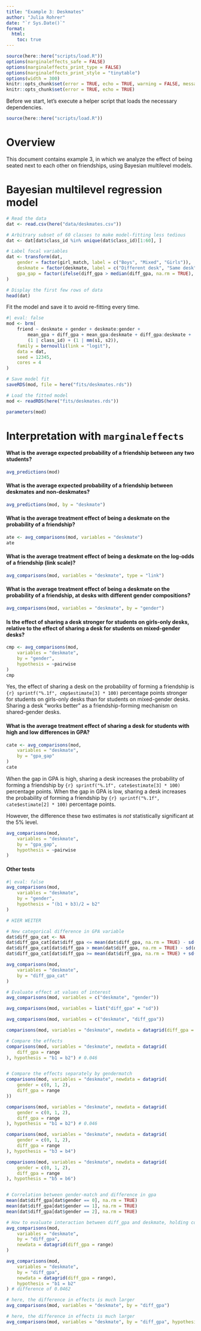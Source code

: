 ```yaml
---
title: "Example 3: Deskmates"
author: "Julia Rohrer"
date: "`r Sys.Date()`"
format: 
  html:
    toc: true
---
```


```r
source(here::here("scripts/load.R"))
options(marginaleffects_safe = FALSE)
options(marginaleffects_print_type = FALSE)
options(marginaleffects_print_style = "tinytable")
options(width = 300)
knitr::opts_chunk$set(error = TRUE, echo = TRUE, warning = FALSE, message = FALSE)
knitr::opts_chunk$set(error = TRUE, echo = TRUE)
```

Before we start, let's execute a helper script that loads the necessary dependencies.

```r
source(here::here("scripts/load.R"))
```

# Overview

This document contains example 3, in which we analyze the effect of being seated next to each other on friendships, using Bayesian multilevel models.

# Bayesian multilevel regression model

```r
# Read the data
dat <- read.csv(here("data/deskmates.csv"))

# Arbitrary subset of 60 classes to make model-fitting less tedious
dat <- dat[dat$class_id %in% unique(dat$class_id)[1:60], ]

# Label focal variables
dat <- transform(dat,
    gender = factor(girl_match, label = c("Boys", "Mixed", "Girls")),
    deskmate = factor(deskmate, label = c("Different desk", "Same desk")),
    gpa_gap = factor(ifelse(diff_gpa > median(diff_gpa, na.rm = TRUE), "High", "Low"))
)

# Display the first few rows of data
head(dat)
```

Fit the model and save it to avoid re-fitting every time.

```r
#| eval: false
mod <- brm(
    friend ~ deskmate + gender + deskmate:gender +
        mean_gpa + diff_gpa + mean_gpa:deskmate + diff_gpa:deskmate +
        (1 | class_id) + (1 | mm(s1, s2)),
    family = bernoulli(link = "logit"),
    data = dat,
    seed = 12345,
    cores = 4
)

# Save model fit
saveRDS(mod, file = here("fits/deskmates.rds"))
```

```r
# Load the fitted model
mod <- readRDS(here("fits/deskmates.rds"))

parameters(mod)
```

# Interpretation with `marginaleffects`

#### What is the average expected probability of a friendship between any two students?

```r
avg_predictions(mod)
```

#### What is the average expected probability of a friendship between deskmates and non-deskmates?

```r
avg_predictions(mod, by = "deskmate")
```

#### What is the average treatment effect of being a deskmate on the probability of a friendship?

```r
ate <- avg_comparisons(mod, variables = "deskmate")
ate
```

#### What is the average treatment effect of being a deskmate on the log-odds of a friendship (link scale)?

```r
avg_comparisons(mod, variables = "deskmate", type = "link")
```

#### What is the average treatment effect of being a deskmate on the probability of a friendship, at desks with different gender compositions?

```r
avg_comparisons(mod, variables = "deskmate", by = "gender")
```

#### Is the effect of sharing a desk stronger for students on girls-only desks, relative to the effect of sharing a desk for students on mixed-gender desks?

```r
cmp <- avg_comparisons(mod,
    variables = "deskmate",
    by = "gender",
    hypothesis = ~pairwise
)
cmp
```

Yes, the effect of sharing a desk on the probability of forming a friendship is `{r} sprintf("%.1f", cmp$estimate[3] * 100)` percentage points stronger for students on girls-only desks than for students on mixed-gender desks. Sharing a desk "works better" as a friendship-forming mechanism on shared-gender desks.

#### What is the average treatment effect of sharing a desk for students with high and low differences in GPA?

```r
cate <- avg_comparisons(mod,
    variables = "deskmate",
    by = "gpa_gap"
)
cate
```

When the gap in GPA is high, sharing a desk increases the probability of forming a friendship by `{r} sprintf("%.1f", cate$estimate[3] * 100)` percentage points. When the gap in GPA is low, sharing a desk increases the probability of forming a friendship by `{r} sprintf("%.1f", cate$estimate[2] * 100)` percentage points.

However, the difference these two estimates is *not* statistically significant at the 5% level.

```r
avg_comparisons(mod,
    variables = "deskmate",
    by = "gpa_gap",
    hypothesis = ~pairwise
)
```

#### Other tests

```r
#| eval: false
avg_comparisons(mod,
    variables = "deskmate",
    by = "gender",
    hypothesis = "(b1 + b3)/2 = b2"
)

# HIER WEITER

# New categorical difference in GPA variable
dat$diff_gpa_cat <- NA
dat$diff_gpa_cat[dat$diff_gpa <= mean(dat$diff_gpa, na.rm = TRUE) - sd(dat$diff_gpa, na.rm = TRUE)] <- -1
dat$diff_gpa_cat[dat$diff_gpa > mean(dat$diff_gpa, na.rm = TRUE) - sd(dat$diff_gpa, na.rm = TRUE)] <- 0
dat$diff_gpa_cat[dat$diff_gpa >= mean(dat$diff_gpa, na.rm = TRUE) + sd(dat$diff_gpa, na.rm = TRUE)] <- 1

avg_comparisons(mod,
    variables = "deskmate",
    by = "diff_gpa_cat"
)

# Evaluate effect at values of interest
avg_comparisons(mod, variables = c("deskmate", "gender"))

avg_comparisons(mod, variables = list("diff_gpa" = "sd"))

avg_comparisons(mod, variables = c("deskmate", "diff_gpa"))

comparisons(mod, variables = "deskmate", newdata = datagrid(diff_gpa = range))

# Compare the effects
comparisons(mod, variables = "deskmate", newdata = datagrid(
    diff_gpa = range
), hypothesis = "b1 = b2") # 0.046


# Compare the effects separately by gendermatch
comparisons(mod, variables = "deskmate", newdata = datagrid(
    gender = c(0, 1, 2),
    diff_gpa = range
))

comparisons(mod, variables = "deskmate", newdata = datagrid(
    gender = c(0, 1, 2),
    diff_gpa = range
), hypothesis = "b1 = b2") # 0.046

comparisons(mod, variables = "deskmate", newdata = datagrid(
    gender = c(0, 1, 2),
    diff_gpa = range
), hypothesis = "b3 = b4")

comparisons(mod, variables = "deskmate", newdata = datagrid(
    gender = c(0, 1, 2),
    diff_gpa = range
), hypothesis = "b5 = b6")


# Correlation between gender-match and difference in gpa
mean(dat$diff_gpa[dat$gender == 0], na.rm = TRUE)
mean(dat$diff_gpa[dat$gender == 1], na.rm = TRUE)
mean(dat$diff_gpa[dat$gender == 2], na.rm = TRUE)

# How to evaluate interaction between diff_gpa and deskmate, holding constant the other stuff
avg_comparisons(mod,
    variables = "deskmate",
    by = "diff_gpa",
    newdata = datagrid(diff_gpa = range)
)

avg_comparisons(mod,
    variables = "deskmate",
    by = "diff_gpa",
    newdata = datagrid(diff_gpa = range),
    hypothesis = "b1 = b2"
) # difference of 0.0462

# here, the difference in effects is much larger
avg_comparisons(mod, variables = "deskmate", by = "diff_gpa") 

# here, the difference in effects is much larger
avg_comparisons(mod, variables = "deskmate", by = "diff_gpa", hypothesis = "b1 = b37") 
```